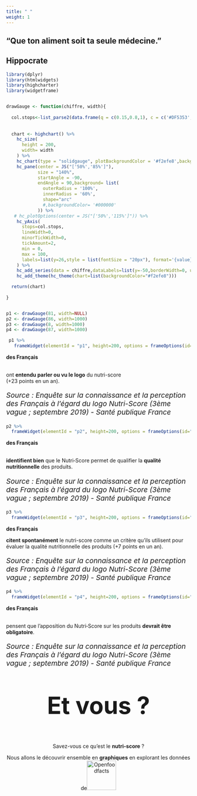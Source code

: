 ```yaml
---
title: " "
weight: 1
---
```




<!--<main class="container">-->
  <section class="effect effect-c">
    <h1 class="effect__heading">“Que ton aliment soit ta seule médecine.” </h1>
    <h2 class="effect__subheading">Hippocrate</h2>
  </section>
<!--</main>-->

```r
library(dplyr)
library(htmlwidgets)
library(highcharter)
library(widgetframe)


drawGauge <- function(chiffre, width){
  
  col.stops<-list_parse2(data.frame(q = c(0.15,0.8,1), c = c('#DF5353','#DDDF0D','#55BF3B'),stringsAsFactors = FALSE))
  
  
  chart <- highchart() %>%
    hc_size(
      height = 200,
      width= width
    ) %>% 
    hc_chart(type = "solidgauge", plotBackgroundColor = '#f2efe8',backgroundColor = '#f2efe8')%>%
    hc_pane(center = JS("['50%','85%']"),
            size = "140%",
            startAngle = -90,
            endAngle = 90,background= list(
              outerRadius = '100%',
              innerRadius = '60%',
              shape="arc"
              #,backgroundColor= '#000000'
            )) %>% 
   # hc_plotOptions(center = JS("['50%','115%']")) %>% 
    hc_yAxis(
      stops=col.stops,
      lineWidth=0,
      minorTickWidth=0,
      tickAmount=2,
      min = 0,
      max = 100,
      labels=list(y=26,style = list(fontSize = "20px"), format='{value} %' )
    ) %>%
    hc_add_series(data = chiffre,dataLabels=list(y=-50,borderWidth=0, useHTML=TRUE,style = list(fontSize = "1.7rem"),format='{y} %'), enableMouseTracking = FALSE ) %>%
    hc_add_theme(hc_theme(chart=list(backgroundColor="#f2efe8")))  

  return(chart)
  
}


p1 <- drawGauge(81, width=NULL)
p2 <- drawGauge(86, width=1000)
p3 <- drawGauge(8, width=1000)
p4 <- drawGauge(87, width=1000)

```


<!-- Conteneur principal de tout le diaporama -->
<div class="diapo">
<!-- Conteneur des "diapos" -->
<div class="elements">
<!-- Première diapo -->
<div class="element"> 
```r
 p1 %>% 
   frameWidget(elementId = "p1", height=200, options = frameOptions(id="iframepetit1"))
```
<p class="caption"><b>des Français</b></p>
<p class="caption"></br>ont <b>entendu parler ou vu le logo</b> du nutri-score</br>(+23 points en un an).</p>
<p class="caption" style="font-size:1.2rem;line-height: 1.2em;text-align:left;"><i>Source : Enquête sur la connaissance et la perception des Français à l’égard du logo Nutri-Score (3ème vague ; septembre 2019) - Santé publique France</i></p>  
</div>

<div class="element">
```r
p2 %>% 
  frameWidget(elementId = "p2", height=200, options = frameOptions(id="iframepetit2"))
```
<p class="caption"><b>des Français</b></p>
<p class="caption"></br><b>identifient bien</b> que le Nutri‑Score permet de qualifier la <b>qualité nutritionnelle</b> des produits.</p>
<p class="caption" style="font-size:1.2rem;line-height: 1.2em;text-align:left;"><i>Source : Enquête sur la connaissance et la perception des Français à l’égard du logo Nutri-Score (3ème vague ; septembre 2019) - Santé publique France</i></p>  
</div>

<div class="element">
```r
p3 %>% 
  frameWidget(elementId = "p3", height=200, options = frameOptions(id="iframepetit3"))
```
<p class="caption"><b>des Français</b></p>
<p class="caption"><b>citent spontanément</b> le nutri-score comme un critère qu'ils utilisent pour évaluer la qualité nutritionnelle des produits (+7 points en un an).</p> 
<p class="caption" style="font-size:1.2rem;line-height: 1.2em;text-align:left;"><i>Source : Enquête sur la connaissance et la perception des Français à l’égard du logo Nutri-Score (3ème vague ; septembre 2019) - Santé publique France</i></p>  
</div>
<div class="element">

```r
p4 %>% 
  frameWidget(elementId = "p4", height=200, options = frameOptions(id="iframepetit4"))
```

<p class="caption"><b>des Français</b></p>
<p class="caption"></br>pensent que l’apposition  du Nutri‑Score sur les produits <b>devrait être obligatoire</b>.</p>
<p class="caption" style="font-size:1.2rem;line-height: 1.2em;text-align:left;"><i>Source : Enquête sur la connaissance et la perception des Français à l’égard du logo Nutri-Score (3ème vague ; septembre 2019) - Santé publique France</i></p>  
</div>
<!-- Flèches de navigation -->
<i id="nav-gauche" class="las la-chevron-left" onclick="plusSlides2(-1)"></i>
<i id="nav-droite" class="las la-chevron-right" onclick="plusSlides2(1)"></i>

</div>

<center>
<p style="font-size:4rem;"><b>Et vous ?</b></p>
<p>Savez-vous ce qu'est le <b>nutri-score</b> ?</p>
<p>Nous allons le découvrir ensemble en <b>graphiques</b> 
en explorant les données de<a href="https://fr.openfoodfacts.org/"><img src="images/openfoodfacts_logo.png" alt="Openfoodfacts" height="80"/></a></p>
</center>



